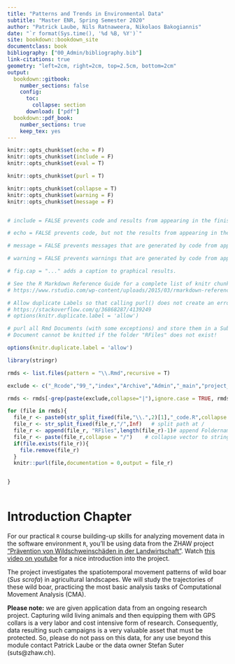 ```yaml
---
title: "Patterns and Trends in Environmental Data"
subtitle: "Master ENR, Spring Semester 2020"
author: "Patrick Laube, Nils Ratnaweera, Nikolaos Bakogiannis"
date: "`r format(Sys.time(), '%d %B, %Y')`"
site: bookdown::bookdown_site
documentclass: book
bibliography: ["00_Admin/bibliography.bib"]
link-citations: true
geometry: "left=2cm, right=2cm, top=2.5cm, bottom=2cm"
output:
  bookdown::gitbook:
    number_sections: false
    config:
      toc:
        collapse: section
      download: ["pdf"]
  bookdown::pdf_book:
    number_sections: true
    keep_tex: yes
---
```

```r
knitr::opts_chunk$set(echo = F)
knitr::opts_chunk$set(include = F)
knitr::opts_chunk$set(eval = T)

knitr::opts_chunk$set(purl = T)

knitr::opts_chunk$set(collapse = T)
knitr::opts_chunk$set(warning = F)
knitr::opts_chunk$set(message = F)


# include = FALSE prevents code and results from appearing in the finished file. R Markdown still runs the code in the chunk, and the results can be used by other chunks.

# echo = FALSE prevents code, but not the results from appearing in the finished file. This is a useful way to embed figures.

# message = FALSE prevents messages that are generated by code from appearing in the finished file.

# warning = FALSE prevents warnings that are generated by code from appearing in the finished.

# fig.cap = "..." adds a caption to graphical results.

# See the R Markdown Reference Guide for a complete list of knitr chunk options.
# https://www.rstudio.com/wp-content/uploads/2015/03/rmarkdown-reference.pdf
```

```r
# Allow duplicate Labels so that calling purl() does not create an error
# https://stackoverflow.com/q/36868287/4139249
# options(knitr.duplicate.label = 'allow')

# purl all Rmd Documents (with some exceptions) and store them in a Subfolder /RFiles
# Document cannot be knitted if the folder "RFiles" does not exist!

options(knitr.duplicate.label = 'allow')

library(stringr)

rmds <- list.files(pattern = "\\.Rmd",recursive = T)

exclude <- c("_Rcode","99_","index","Archive","Admin","_main","project_ideas","RFiles","patterns-and-trends")

rmds <- rmds[-grep(paste(exclude,collapse="|"),ignore.case = TRUE, rmds, value=F)]

for (file in rmds){
  file_r <- paste0(str_split_fixed(file,"\\.",2)[1],"_code.R",collapse = "")
  file_r <- str_split_fixed(file_r,"/",Inf)   # split path at /
  file_r <- append(file_r, "RFiles",length(file_r)-1)# append Foldername
  file_r <- paste(file_r,collapse = "/")    # collapse vector to string
  if(file.exists(file_r)){
    file.remove(file_r)
  }
  knitr::purl(file,documentation = 0,output = file_r)


}
 
```



# Introduction Chapter {-}

For our practical `R` course building-up skills for analyzing movement data in the software environment `R`, you'll be using data from the ZHAW project ["Prävention von Wildschweinschäden in der Landwirtschaft"](https://www.zhaw.ch/de/ueber-uns/aktuell/news/detailansicht-news/event-news/wildschweinschaeden-mit-akustischer-methode-verhindern/). Watch [this video on youtube](https://youtu.be/WYXnCQMfPiI) for a nice introduction into the project.


The project investigates the spatiotemporal movement patterns of wild boar (*Sus scrofa*) in agricultural landscapes. We will study the trajectories of these wild boar, practicing the most basic analysis tasks of Computational Movement Analysis (CMA). 

**Please note:** we are given application data from an ongoing research project. Capturing wild living animals and then equipping them with GPS collars is a very labor and cost intensive form of research. Consequently, data resulting such campaigns is a very valuable asset that must be protected. So, please do not pass on this data, for any use beyond this module contact Patrick Laube or the data owner Stefan Suter (suts@zhaw.ch).




